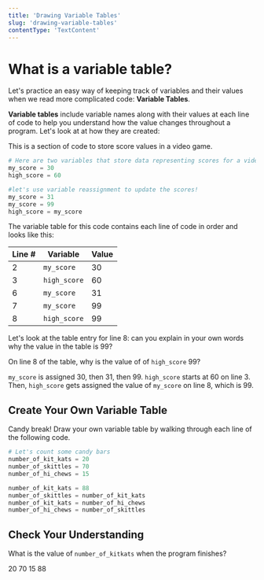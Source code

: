 ```yaml
---
title: 'Drawing Variable Tables'
slug: 'drawing-variable-tables'
contentType: 'TextContent'
---
```


# What is a variable table?

Let's practice an easy way of keeping track of variables and their values when we read more
complicated code: **Variable Tables**.

**Variable tables** include variable names along with their values at each line of code to help you
understand how the value changes throughout a program. Let's look at at how they are created:

This is a section of code to store score values in a video game.

```python
# Here are two variables that store data representing scores for a video game
my_score = 30
high_score = 60

#let's use variable reassignment to update the scores!
my_score = 31
my_score = 99
high_score = my_score
```

The variable table for this code contains each line of code in order and looks like this:

| Line # | Variable     | Value |
| ------ | ------------ | ----- |
| 2      | `my_score`   | 30    |
| 3      | `high_score` | 60    |
| 6      | `my_score`   | 31    |
| 7      | `my_score`   | 99    |
| 8      | `high_score` | 99    |

Let's look at the table entry for line 8: can you explain in your own words why the value in the
table is 99?

<TextResponse>
  <Prompt>

On line 8 of the table, why is the value of of `high_score` 99?

  </Prompt>
  <Answer>

`my_score` is assigned 30, then 31, then 99. `high_score` starts at 60 on line 3. Then, `high_score`
gets assigned the value of `my_score` on line 8, which is 99.

  </Answer>
  <SelfCheck />
</TextResponse>

## Create Your Own Variable Table

<Action>

Candy break! Draw your own variable table by walking through each line of the following code.

</Action>

```python
# Let's count some candy bars
number_of_kit_kats = 20
number_of_skittles = 70
number_of_hi_chews = 15

number_of_kit_kats = 88
number_of_skittles = number_of_kit_kats
number_of_kit_kats = number_of_hi_chews
number_of_hi_chews = number_of_skittles
```

## Check Your Understanding

<MultipleChoice>
  <Prompt>

What is the value of `number_of_kitkats` when the program finishes?

  </Prompt>

  <Choice>20</Choice>
  <Choice correct>70</Choice>
  <Choice>15</Choice>
  <Choice>88</Choice>
</MultipleChoice>
